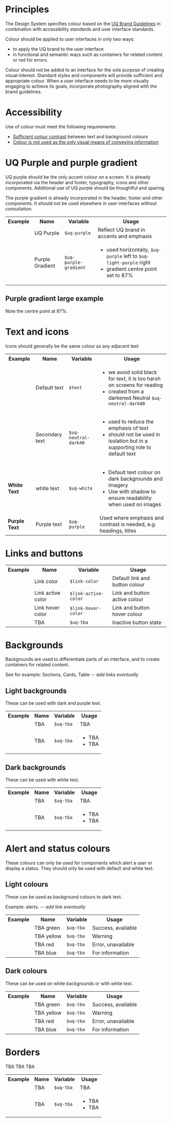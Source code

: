 
<Meta title="Core/Colour/Applying colour" />

# Principles

The Design System specifies colour based on the [UQ Brand Guidelines](https://marketing-communication.uq.edu.au/one-brand) in combination with accessibility standards and user interface standards.

Colour should be applied to user interfaces in only two ways:

- to apply the UQ brand to the user interface
-	in functional and semantic ways such as containers for related content or red for errors. 

Colour should not be added to an interface for the sole purpose of creating visual interest. Standard styles and components will provide sufficient and appropriate colour. When a user interface needs to be more visually engaging to achieve its goals, incorporate photography aligned with the brand guidelines.


# Accessibility

Use of colour must meet the following requirements:

-	[Sufficient colour contrast](https://www.w3.org/WAI/WCAG21/Understanding/contrast-minimum) between text and background colours
-	[Colour is not used as the only visual means of conveying information](https://www.w3.org/WAI/WCAG21/Understanding/use-of-color)


# UQ Purple and purple gradient

UQ purple should be the only accent colour on a screen. It is already incorporated via the header and footer, typography, icons and other components. Additional use of UQ purple should be thoughtful and sparing. 

The purple gradient is already incorporated in the header, footer and other components. It should not be used elsewhere in user interfaces without consultation. 


<table class="uqds-table">
<tbody class="uqds-table__body">
  <tr class="uqds-table__mobile-heading">
    <th class="uqds-table__heading">Example</th>
    <th class="uqds-table__heading">Name</th>
    <th class="uqds-table__heading">Variable</th>
    <th class="uqds-table__heading">Usage</th>
  </tr>  <tr  class="uqds-table__row">
    <td class="uqds-table__item"><div class="uqds-colour__palette uqds-colour--purple"></div></td>
    <td class="uqds-table__item" data-title="Name:">UQ Purple</td>
    <td class="uqds-table__item" data-title="Variable:"><code>$uq-purple</code></td>
    <td class="uqds-table__item" data-title="Usage:">Reflect UQ brand in accents and emphasis</td>
  </tr>
  <tr  class="uqds-table__row">
    <td class="uqds-table__item"><div class="uqds-colour__palette uqds-purple-gradient"></div></td>
    <td class="uqds-table__item" data-title="Name:">Purple Gradient</td>
    <td class="uqds-table__item" data-title="Variable:"><code>$uq-purple-gradient</code></td>
    <td class="uqds-table__item" data-title="Usage:">
    <ul>
      <li>used horizontally, <code>$uq-purple</code> left to <code>$uq-light-purple</code> right</li>
      <li>gradient centre point set to 87%</li>
    </ul>
    </td>
  </tr>
</tbody>
</table>

## Purple gradient large example

Note the centre point at 87%.

<div class="uqds-colour__palette uqds-colour__palette--large uqds-purple-gradient "></div>


# Text and icons

Icons should generally be the same colour as any adjacent text

<table class="uqds-table">
<tbody class="uqds-table__body">
  <tr class="uqds-table__mobile-heading">
    <th class="uqds-table__heading">Example</th>
    <th class="uqds-table__heading">Name</th>
    <th class="uqds-table__heading">Variable</th>
    <th class="uqds-table__heading">Usage</th>
  </tr>
  <tr  class="uqds-table__row">
    <td class="uqds-table__item"><div class="uqds-colour__palette uqds-text-bgcolor"></div></td>
    <td class="uqds-table__item" data-title="Name:">Default text</td>
    <td class="uqds-table__item" data-title="Variable:"><code>$text</code></td>
    <td class="uqds-table__item" data-title="Usage:">
    <ul>
    <li>we avoid solid black for text, it is too harsh on screens for reading</li>
    <li>created from a darkened Neutral <code>$uq-neutral-dark80</code></li>
    </ul>
    </td>
  </tr>
  <tr class="uqds-table__row">
    <td class="uqds-table__item"><div class="uqds-colour__palette uqds-neutral-dark40"></div></td>
    <td class="uqds-table__item" data-title="Name:">Secondary text</td>
    <td class="uqds-table__item" data-title="Variable:"><code>$uq-neutral-dark40</code></td>
    <td class="uqds-table__item" data-title="Usage:">
    <ul>
    <li>used to reduce the emphasis of text</li>
    <li>should not be used in isolation but in a supporting role to default text</li>
    </ul>
    </td>
  </tr>
  <tr class="uqds-table__row">
    <td class="uqds-table__item"><strong class="uqds-text-color--white">White Text</strong> <div class="uqds-colour__palette uqds-colour--white"></div></td>
    <td class="uqds-table__item" data-title="Name:">white text</td>
    <td class="uqds-table__item" data-title="Variable:"><code>$uq-white</code></td>
    <td class="uqds-table__item" data-title="Usage:">
    <ul>
      <li>Default text colour on dark backgrounds and imagery</li>
      <li>Use with shadow to ensure readability when used on images</li>
    </ul>
    </td>
  </tr>
  <tr  class="uqds-table__row">
    <td class="uqds-table__item"><strong class="uqds-text-color--purple">Purple Text</strong> <div class="uqds-colour__palette uqds-colour--purple"></div></td>
    <td class="uqds-table__item" data-title="Name:">Purple text</td>
    <td class="uqds-table__item" data-title="Variable:"><code>$uq-purple</code></td>
    <td class="uqds-table__item" data-title="Usage:">Used where emphasis and contrast is needed, e.g. headings, titles</td>
  </tr>

</tbody>
</table>



# Links and buttons

  <table class="uqds-table">
  <tbody class="uqds-table__body">
    <tr class="uqds-table__mobile-heading">
      <th class="uqds-table__heading">Example</th>
      <th class="uqds-table__heading">Name</th>
      <th class="uqds-table__heading">Variable</th>
      <th class="uqds-table__heading">Usage</th>
    </tr>
    <tr  class="uqds-table__row">
      <td class="uqds-table__item"><div class="uqds-colour__palette uqds-link-color"></div></td>
      <td class="uqds-table__item" data-title="Name:">Link color</td>
      <td class="uqds-table__item" data-title="Variable:"><code>$link-color</code></td>
      <td class="uqds-table__item" data-title="Usage:">Default link and button colour</td>
    </tr>
    <tr  class="uqds-table__row">
      <td class="uqds-table__item"><div class="uqds-colour__palette uqds-link-active-color"></div></td>
      <td class="uqds-table__item" data-title="Name:">Link active color</td>
      <td class="uqds-table__item" data-title="Variable:"><code>$link-active-color</code></td>
      <td class="uqds-table__item" data-title="Usage:">Link and button active colour</td>
    </tr>
    <tr  class="uqds-table__row">
      <td class="uqds-table__item"><div class="uqds-colour__palette uqds-link-hover-color"></div></td>
      <td class="uqds-table__item" data-title="Name:">Link hover color</td>
      <td class="uqds-table__item" data-title="Variable:"><code>$link-hover-color</code></td>
      <td class="uqds-table__item" data-title="Usage:">Link and button hover colour</td>
    </tr>
  <tr  class="uqds-table__row">
    <td class="uqds-table__item"><div class="uqds-colour__palette uqds-text-bgcolor"></div></td>
    <td class="uqds-table__item" data-title="Name:">TBA</td>
    <td class="uqds-table__item" data-title="Variable:"><code>$uq-tba</code></td>
    <td class="uqds-table__item" data-title="Usage:">Inactive button state</td>
  </tr>
</tbody>
</table>

# Backgrounds

Backgrounds are used to differentiate parts of an interface, and to create containers for related content.

See for example: Sections, Cards, Table -- *add links eventually*


## Light backgrounds

These can be used with dark and purple text.

<table class="uqds-table">
<tbody class="uqds-table__body">
  <tr class="uqds-table__mobile-heading">
    <th class="uqds-table__heading">Example</th>
    <th class="uqds-table__heading">Name</th>
    <th class="uqds-table__heading">Variable</th>
    <th class="uqds-table__heading">Usage</th>
  </tr>  <tr  class="uqds-table__row">
    <td class="uqds-table__item"><div class="uqds-colour__palette uqds-text-bgcolor"></div></td>
    <td class="uqds-table__item" data-title="Name:">TBA</td>
    <td class="uqds-table__item" data-title="Variable:"><code>$uq-tba</code></td>
    <td class="uqds-table__item" data-title="Usage:">TBA</td>
  </tr>
  <tr  class="uqds-table__row">
    <td class="uqds-table__item"><div class="uqds-colour__palette uqds-text-bgcolor"></div></td>
    <td class="uqds-table__item" data-title="Name:">TBA</td>
    <td class="uqds-table__item" data-title="Variable:"><code>$uq-tba</code></td>
    <td class="uqds-table__item" data-title="Usage:">
    <ul>
      <li>TBA</li>
      <li>TBA</li>
    </ul>
    </td>
  </tr>
</tbody>
</table>

## Dark backgrounds

These can be used with white text.

<table class="uqds-table">
<tbody class="uqds-table__body">
  <tr class="uqds-table__mobile-heading">
    <th class="uqds-table__heading">Example</th>
    <th class="uqds-table__heading">Name</th>
    <th class="uqds-table__heading">Variable</th>
    <th class="uqds-table__heading">Usage</th>
  </tr>  <tr  class="uqds-table__row">
    <td class="uqds-table__item"><div class="uqds-colour__palette uqds-text-bgcolor"></div></td>
    <td class="uqds-table__item" data-title="Name:">TBA</td>
    <td class="uqds-table__item" data-title="Variable:"><code>$uq-tba</code></td>
    <td class="uqds-table__item" data-title="Usage:">TBA</td>
  </tr>
  <tr  class="uqds-table__row">
    <td class="uqds-table__item"><div class="uqds-colour__palette uqds-text-bgcolor"></div></td>
    <td class="uqds-table__item" data-title="Name:">TBA</td>
    <td class="uqds-table__item" data-title="Variable:"><code>$uq-tba</code></td>
    <td class="uqds-table__item" data-title="Usage:">
    <ul>
      <li>TBA</li>
      <li>TBA</li>
    </ul>
    </td>
  </tr>
</tbody>
</table>

# Alert and status colours

These colours can only be used for components which alert a user or display a status. They should only be used with default and white text.

## Light colours

These can be used as background colours to dark text.

Example: alerts. -- *add link eventually*

<table class="uqds-table">
<tbody class="uqds-table__body">
  <tr class="uqds-table__mobile-heading">
    <th class="uqds-table__heading">Example</th>
    <th class="uqds-table__heading">Name</th>
    <th class="uqds-table__heading">Variable</th>
    <th class="uqds-table__heading">Usage</th>
  </tr>  
  <tr  class="uqds-table__row">
    <td class="uqds-table__item"><div class="uqds-colour__palette uqds-text-bgcolor"></div></td>
    <td class="uqds-table__item" data-title="Name:">TBA green</td>
    <td class="uqds-table__item" data-title="Variable:"><code>$uq-tba</code></td>
    <td class="uqds-table__item" data-title="Usage:">Success, available</td>
  </tr>
  <tr class="uqds-table__row">
    <td class="uqds-table__item"><div class="uqds-colour__palette uqds-text-bgcolor"></div></td>
    <td class="uqds-table__item" data-title="Name:">TBA yellow</td>
    <td class="uqds-table__item" data-title="Variable:"><code>$uq-tba</code></td>
    <td class="uqds-table__item" data-title="Usage:">Warning</td>
  </tr>
  <tr  class="uqds-table__row">
    <td class="uqds-table__item"><div class="uqds-colour__palette uqds-text-bgcolor"></div></td>
    <td class="uqds-table__item" data-title="Name:">TBA red</td>
    <td class="uqds-table__item" data-title="Variable:"><code>$uq-tba</code></td>
    <td class="uqds-table__item" data-title="Usage:">Error, unavailable</td>
  </tr>
  <tr  class="uqds-table__row">
    <td class="uqds-table__item"><div class="uqds-colour__palette uqds-text-bgcolor"></div></td>
    <td class="uqds-table__item" data-title="Name:">TBA blue</td>
    <td class="uqds-table__item" data-title="Variable:"><code>$uq-tba</code></td>
    <td class="uqds-table__item" data-title="Usage:">For information</td>
  </tr>
</tbody>
</table>

## Dark colours

These can be used on white backgrounds or with white text.

<table class="uqds-table">
<tbody class="uqds-table__body">
  <tr class="uqds-table__mobile-heading">
    <th class="uqds-table__heading">Example</th>
    <th class="uqds-table__heading">Name</th>
    <th class="uqds-table__heading">Variable</th>
    <th class="uqds-table__heading">Usage</th>
  </tr>  
  <tr class="uqds-table__row">
    <td class="uqds-table__item"><div class="uqds-colour__palette uqds-text-bgcolor"></div></td>
    <td class="uqds-table__item" data-title="Name:">TBA green</td>
    <td class="uqds-table__item" data-title="Variable:"><code>$uq-tba</code></td>
    <td class="uqds-table__item" data-title="Usage:">Success, available</td>
  </tr>
  <tr class="uqds-table__row">
    <td class="uqds-table__item"><div class="uqds-colour__palette uqds-text-bgcolor"></div></td>
    <td class="uqds-table__item" data-title="Name:">TBA yellow</td>
    <td class="uqds-table__item" data-title="Variable:"><code>$uq-tba</code></td>
    <td class="uqds-table__item" data-title="Usage:">Warning</td>
  </tr>
  <tr class="uqds-table__row">
    <td class="uqds-table__item"><div class="uqds-colour__palette uqds-text-bgcolor"></div></td>
    <td class="uqds-table__item" data-title="Name:">TBA red</td>
    <td class="uqds-table__item" data-title="Variable:"><code>$uq-tba</code></td>
    <td class="uqds-table__item" data-title="Usage:">Error, unavailable</td>
  </tr>
  <tr class="uqds-table__row">
    <td class="uqds-table__item"><div class="uqds-colour__palette uqds-text-bgcolor"></div></td>
    <td class="uqds-table__item" data-title="Name:">TBA blue</td>
    <td class="uqds-table__item" data-title="Variable:"><code>$uq-tba</code></td>
    <td class="uqds-table__item" data-title="Usage:">For information</td>
  </tr>
</tbody>
</table>

# Borders

TBA TBA TBA

<table class="uqds-table">
<tbody class="uqds-table__body">
  <tr class="uqds-table__mobile-heading">
    <th class="uqds-table__heading">Example</th>
    <th class="uqds-table__heading">Name</th>
    <th class="uqds-table__heading">Variable</th>
    <th class="uqds-table__heading">Usage</th>
  </tr>  <tr  class="uqds-table__row">
    <td class="uqds-table__item"><div class="uqds-colour__palette uqds-text-bgcolor"></div></td>
    <td class="uqds-table__item" data-title="Name:">TBA</td>
    <td class="uqds-table__item" data-title="Variable:"><code>$uq-tba</code></td>
    <td class="uqds-table__item" data-title="Usage:">TBA</td>
  </tr>
  <tr  class="uqds-table__row">
    <td class="uqds-table__item"><div class="uqds-colour__palette uqds-text-bgcolor"></div></td>
    <td class="uqds-table__item" data-title="Name:">TBA</td>
    <td class="uqds-table__item" data-title="Variable:"><code>$uq-tba</code></td>
    <td class="uqds-table__item" data-title="Usage:">
    <ul>
      <li>TBA</li>
      <li>TBA</li>
    </ul>
    </td>
  </tr>
</tbody>
</table>



